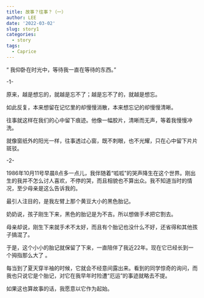 ```yaml
---
title: 故事？往事？（一）
author: LEE
date: '2022-03-02'
slug: story1
categories:
  - story
tags:
  - Caprice
---
```


“ 我仰卧在时光中，等待我一直在等待的东西。”

-1-

原来，越是想忘的，就越是忘不了；越是忘不了的，就越是想忘。

如此反复，本来想留在记忆里的却慢慢消散，本来想忘记的却慢慢清晰。

往事就这样在我们的心中留下痕迹。他像一幅胶片，清晰而无声，等着我慢慢冲洗。

就像窗纸外的阳光一样，往事透过心窗，既不刺眼，也不光耀，只在心中留下片片斑驳。

-2-

1986年10月11号早晨8点多一点儿，我伴随着“呱呱”的哭声降生在这个世界。刚出生的我并不怎么讨人喜欢，不停的哭，而且相貌也不算出众。我不知道当时的情况，至少母亲是这么告诉我的。

最引人注目的，是我左臂上那个黄豆大小的黑色胎记。

奶奶说，孩子刚生下来，黑色的胎记是为不吉。所以想做手术把它割去。

母亲却说，刚生下来就手术不太好，而且有个胎记也没什么不好，还省得和其他孩子搞混了。

于是，这个小小的胎记就保留了下来，一直陪伴了我近22年。现在它已经长到一个拇指那么大了 。

每当到了夏天穿半袖的时候，它就会不经意间露出来。看到的同学惊奇的询问，而我也只说它是个胎记，对它在我早年时险遭“厄运”的事迹就略去不提。

如果这也算故事的话，我愿意以它作为起始。
